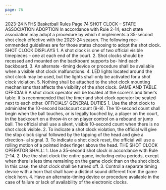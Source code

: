 ```yaml
---
page: 76
---
```


2023-24 NFHS Basketball Rules Page 74 SHOT CLOCK – STATE ASSOCIATION ADOPTION In accordance with Rule 2-14, each state association may adopt a procedure by which it implements a 35-second shot clock effective with the 2023-24 season. The following rec- ommended guidelines are for those states choosing to adopt the shot clock. SHOT CLOCK DISPLAYS 1. A shot clock is one of two official visible timepieces – one at each end of the court. 2. Shot clocks should be recessed and mounted on the backboard supports be- hind each backboard. 3. An alternate -timing device or procedure shall be available when a visible shot clock malfunctions. 4. LED lights located around the shot clock may be used, but the lights shall only be activated for a shot clock violation. 5. Nothing shall be attached to the shot clock mounting mechanisms that affects the visibility of the shot clock. GAME AND TABLE OFFICIALS A shot clock operator will be located at the scorer’s and timer’s table. It is recommended that the timer and shot clock operator be seated next to each other. OFFICIALS' GENERAL DUTIES 1. Use the shot clock to administer the 10-second backcourt count (9-8). The 10-second count shall begin when the ball touches, or is legally touched by, a player on the court, in the backcourt on a throw-in or on player control on a rebound or jump ball. The official shall use a silent, visible 10-second count when there is no shot clock visible. 2. To indicate a shot clock violation, the official will give the stop clock signal followed by the tapping of the head and give a direction- al signal. 3. To indicate a shot clock reset, the official will use a rolling motion of a pointed index finger above the head. THE SHOT CLOCK OPERATOR SHALL: 1. Use a 35-second shot clock in accordance with Rule 2-14. 2. Use the shot clock the entire game, including extra periods, except when there is less time remaining on the game clock than on the shot clock. In this case, the shot clock shall be turned off. 3. Control a separate timing device with a horn that shall have a distinct sound different from the game clock horn. 4. Have an alternate-timing device or procedure available in the case of failure or lack of availability of the electronic clocks.